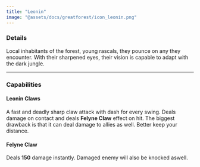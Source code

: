```yaml
---
title: "Leonin"
image: "@assets/docs/greatforest/icon_leonin.png"
---
```


### Details

Local inhabitants of the forest, young rascals, they pounce on any they encounter. With their sharpened eyes, their vision is capable to adapt with the dark jungle.

---

### Capabilities

<Tabs client:load>

<Tab name="Main Attack">

#### Leonin Claws

A fast and deadly sharp claw attack with dash for every swing. Deals damage on contact and deals **Felyne Claw** effect on hit. The biggest drawback is that it can deal damage to allies as well. Better keep your distance.

</Tab>

<Tab name="Effects">

#### Felyne Claw

Deals **150** damage instantly. Damaged enemy will also be knocked aswell.

</Tab>

</Tabs>
